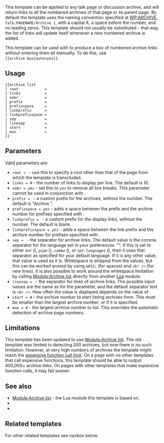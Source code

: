 {{Documentation subpage}}
{{lua|Module:Archive list}}
<!-- PLEASE ADD CATEGORIES AND INTERWIKIS AT THE BOTTOM OF THIS PAGE. -->

This template can be applied to any talk page or discussion archive, and will return links to all the numbered archives of that page or its parent page. By default the template uses the naming convention specified at [[WP:ARCHIVE]], <code>Talk:PAGENAME/Archive 1</code>, with a capital A, a space before the number, and no leading zeros. This template should not usually be substituted – that way, the list of links will update itself whenever a new numbered archive is added. 

This template can be used with {{tl|archive box}} to produce a box of numbered archive links without entering them all manually. To do this, use <code><nowiki>{{archive&nbsp;box|auto=yes}}</nowiki></code>.

== Usage ==

<pre>{{archive list
| root            = 
| links           = 
| nobr            = 
| prefix          = 
| prefixspace     = 
| linkprefix      = 
| linkprefixspace = 
| sep             = 
| linesep         = 
| start           = 
| max             = 
}}</pre>

== Parameters ==

Valid parameters are:
* <code>root = ''<root>''</code> - use this to specify a root other than that of the page from which the template is transcluded.
* <code>links = ''#''</code> - the number of links to display per line. The default is 10.
* <code>nobr = ''yes''</code> - set this to <code>''yes''</code> to remove all line breaks. This parameter cannot be used in conjunction with {{para|links}}.
* <code>prefix = ''<prefix>''</code> - a custom prefix for the archives, without the number. The default is "Archive ".
* <code>prefixspace = ''yes''</code> - adds a space between the prefix and the archive number for prefixes specified with {{para|prefix}}.
* <code>linkprefix = ''<linkprefix>''</code> - a custom prefix for the display links, without the number. The default is blank.
* <code>linkprefixspace = ''yes''</code> - adds a space between the link prefix and the archive number for prefixes specified with {{para|linkprefix}}.
* <code>sep = ''<sep>''</code> - the separator for archive links. The default value is the comma separator for the language set in your preferences: "<code>{{int:comma-separator}}</code>". If this is set to either <code>''dot''</code> (<code>{{int:dot-separator}}</code>), <code>''pipe''</code> (<code>{{int:pipe-separator}}</code>), <code>''comma''</code> (<code>{{int:comma-separator}}</code>), or <code>''tpt-languages''</code> (<code>{{int:tpt-languages-separator}}</code>), then it uses that separator as specified for your default language. If it is any other value, that value is used as it is. Whitespace is stripped from the values, but this can be worked around by using <code>&amp;#32;</code> (for spaces) and <code><nowiki><br /></nowiki></code> (for new lines). It is also possible to work around the whitespace limitation by calling [[Module:Archive list]] directly from another [[WP:Lua|Lua]] module.
* <code>linesep = ''<linesep>''</code> - the separator for lines of archive links. The possible input values are the same as for the {{para|sep}} parameter, and the default separator text is <code><nowiki><br /></nowiki></code>. How often the value is displayed depends on the value of {{para|links}}.
* <code>start = ''#''</code> - the archive number to start listing archives from. This must be smaller than the largest archive number, or {{para|max}} if it is specified.
* <code>max = ''#''</code> - the largest archive number to list. This overrides the automatic detection of archive page numbers.

== Limitations ==

This template has been updated to use [[Module:Archive list]]. The old template was limited to detecting 200 archives, but now there is no such limitation. However, at very high numbers of archives the template might reach the [[Wikipedia:Template limits#Expensive parser function calls|expensive function call limit]]. On a page with no other templates that call expensive functions, this template should be able to output 400,000+ archive links. On pages with other templates that make expensive function calls, it may fail sooner.

== See also ==
*[[Module:Archive list]] - the Lua module this template is based on.
*{{tl|archive list long}}
*{{tl|archive list long inline}}

==Related templates==

For other related templates see navbox below.
{{warchivenav}}

<includeonly><!--
++++ PLEASE ADD CATEGORIES BELOW THIS LINE, THANK YOU. -->
[[Category:存檔模板|{{PAGENAME}}]]
</includeonly>